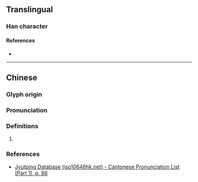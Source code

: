 {{character info}}
==Translingual==

===Han character===
{{Han char|rn=32|rad=土|as=09|sn=12|four=|canj=GBJJ|ids=⿰土軍}}

====References====
* {{Han ref|kx=0233.010|dkj=05240|hdz=10467.080|uh=581A|ud=22554}}

----

==Chinese==
{{zh-forms|s=𪣒}}

===Glyph origin===
{{Han etym}}

===Pronunciation===
{{zh-pron
|m=hún
|c=waan4
|mc=y
|oc=y
|cat=
}}

===Definitions===
{{zh-hanzi}}

# {{rfdef|zh|sort=土09}}

===References===
* [http://www.iso10646hk.net/jp/document/download.jsp Jyutping Database (iso10646hk.net) - Cantonese Pronunciation List (Part 1), p. 88]